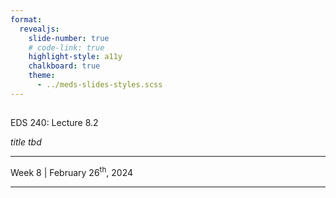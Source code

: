 ```yaml
---
format: 
  revealjs:
    slide-number: true
    # code-link: true
    highlight-style: a11y
    chalkboard: true
    theme: 
      - ../meds-slides-styles.scss
---
```


## {#title-slide data-menu-title="Title Slide" background="#053660"} 

[EDS 240: Lecture 8.2]{.custom-title}

[*title tbd*]{.custom-subtitle}

<hr class="hr-teal">

[Week 8 | February 26^th^, 2024]{.custom-subtitle3}

---

<!-- {ggpattern} https://www.youtube.com/watch?v=fWP7KnIhmpQ -->
<!-- https://jkunst.com/blog/posts/2023-07-10-my-favorite-ggplot2-packages-with-examples/ -->
<!-- gganimate -->
<!-- adding images to plots -->
<!-- see Dan Oehm's plot + code: https://github.com/doehm/tidyTuesday/tree/master/2022/week09-energy , https://twitter.com/danoehm/status/1498985113635663873 -->
<!-- combining plots (cowplot & patchwork) -->
<!-- https://rviews.rstudio.com/2019/09/19/intro-to-ggforce/ -->
